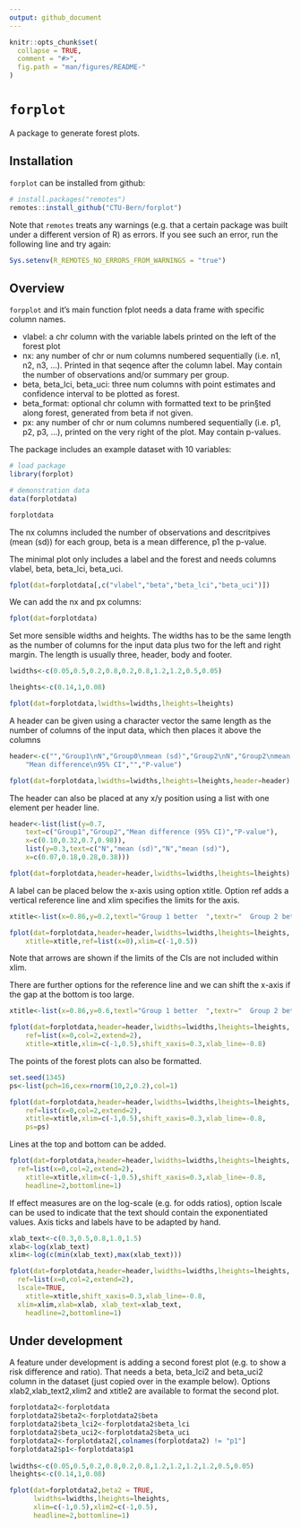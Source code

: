 ```yaml
---
output: github_document
---
```


<!-- README.md is generated from README.Rmd. Please edit that file -->

```r
knitr::opts_chunk$set(
  collapse = TRUE,
  comment = "#>",
  fig.path = "man/figures/README-"
)
```

# `forplot` 

A package to generate forest plots.

## Installation

`forplot` can be installed from github:

```r
# install.packages("remotes")
remotes::install_github("CTU-Bern/forplot")
```

Note that `remotes` treats any warnings (e.g. that a certain package was built under a different version of R) as errors. If you see such an error, run the following line and try again:

```r
Sys.setenv(R_REMOTES_NO_ERRORS_FROM_WARNINGS = "true")
```

## Overview
`forpplot` and it's main function fplot needs a data frame with specific column names. 

- vlabel: a chr column with the variable labels printed on the left of the forest plot 
- nx: any number of chr or num columns numbered sequentially (i.e. n1, n2, n3, ...). Printed in that seqence after the 
	column label. May contain the number of observations and/or summary per group.
- beta, beta_lci, beta_uci: three num columns with point estimates and confidence interval to be plotted as forest.
- beta_format: optional chr column with formatted text to be prin§ted along forest, generated from beta if not given.
- px: any number of chr or num columns numbered sequentially (i.e. p1, p2, p3, ...), printed on the very right of the plot.
	May contain p-values.

The package includes an example dataset with 10 variables:

```r
# load package
library(forplot)

# demonstration data
data(forplotdata)

forplotdata
```

The nx columns included the number of observations and descritpives (mean (sd)) for each group, beta is a mean difference, p1 the p-value.

The minimal plot only includes a label and the forest and needs columns vlabel, beta, beta_lci, beta_uci.

```r
fplot(dat=forplotdata[,c("vlabel","beta","beta_lci","beta_uci")])
```

We can add the nx and px columns:
```r
fplot(dat=forplotdata)
```

Set more sensible widths and heights.
The widths has to be the same length as the number of columns for the input 
	data plus two for the left and right margin.
The length is usually three, header, body and footer.	

```r
lwidths<-c(0.05,0.5,0.2,0.8,0.2,0.8,1.2,1.2,0.5,0.05)

lheights<-c(0.14,1,0.08)

fplot(dat=forplotdata,lwidths=lwidths,lheights=lheights)
```

A header can be given using a character vector the same 
	length as the number of columns of the input data, which then 
	places it above the columns

```r
header<-c("","Group1\nN","Group0\nmean (sd)","Group2\nN","Group2\nmean (sd)",
	"Mean difference\n95% CI","","P-value")

fplot(dat=forplotdata,lwidths=lwidths,lheights=lheights,header=header)
```

The header can also be placed at any x/y position using a list 
	with one element per header line.

```r
header<-list(list(y=0.7,
	text=c("Group1","Group2","Mean difference (95% CI)","P-value"),
	x=c(0.10,0.32,0.7,0.98)),
	list(y=0.3,text=c("N","mean (sd)","N","mean (sd)"),
	x=c(0.07,0.18,0.28,0.38)))

fplot(dat=forplotdata,header=header,lwidths=lwidths,lheights=lheights)
```

A label can be placed below the x-axis using option xtitle.
Option ref adds a vertical reference line and xlim specifies the 
	limits for the axis.

```r
xtitle<-list(x=0.86,y=0.2,textl="Group 1 better  ",textr="  Group 2 better")

fplot(dat=forplotdata,header=header,lwidths=lwidths,lheights=lheights,
	xtitle=xtitle,ref=list(x=0),xlim=c(-1,0.5))
```

Note that arrows are shown if the limits of the CIs are not included within xlim.

There are further options for the reference line and we can shift the x-axis
  if the gap at the bottom is too large.
	
```r
xtitle<-list(x=0.86,y=0.6,textl="Group 1 better  ",textr="  Group 2 better")

fplot(dat=forplotdata,header=header,lwidths=lwidths,lheights=lheights,
	ref=list(x=0,col=2,extend=2),
	xtitle=xtitle,xlim=c(-1,0.5),shift_xaxis=0.3,xlab_line=-0.8)

```

The points of the forest plots can also be formatted.

```r
set.seed(1345)
ps<-list(pch=16,cex=rnorm(10,2,0.2),col=1)

fplot(dat=forplotdata,header=header,lwidths=lwidths,lheights=lheights,
	ref=list(x=0,col=2,extend=2),
	xtitle=xtitle,xlim=c(-1,0.5),shift_xaxis=0.3,xlab_line=-0.8,
	ps=ps)

```

Lines at the top and bottom can be added.

```r
fplot(dat=forplotdata,header=header,lwidths=lwidths,lheights=lheights,
  ref=list(x=0,col=2,extend=2),
	xtitle=xtitle,xlim=c(-1,0.5),shift_xaxis=0.3,xlab_line=-0.8,
	headline=2,bottomline=1)
```

If effect measures are on the log-scale (e.g. for odds ratios), option lscale can be used to indicate that the text should contain the exponentiated values. Axis ticks and labels have to be adapted by hand.

```r

xlab_text<-c(0.3,0.5,0.8,1.0,1.5)
xlab<-log(xlab_text)
xlim<-log(c(min(xlab_text),max(xlab_text)))

fplot(dat=forplotdata,header=header,lwidths=lwidths,lheights=lheights,
  ref=list(x=0,col=2,extend=2),
  lscale=TRUE,
	xtitle=xtitle,shift_xaxis=0.3,xlab_line=-0.8,
  xlim=xlim,xlab=xlab, xlab_text=xlab_text,
	headline=2,bottomline=1)

```

## Under development

A feature under development is adding a second forest plot (e.g. to show a risk difference and ratio).
That needs a beta, beta_lci2 and beta_uci2 column in the dataset (just copied over in the example below).
Options xlab2,xlab_text2,xlim2 and xtitle2 are available to format the second plot.

```r

forplotdata2<-forplotdata
forplotdata2$beta2<-forplotdata2$beta
forplotdata2$beta_lci2<-forplotdata2$beta_lci
forplotdata2$beta_uci2<-forplotdata2$beta_uci
forplotdata2<-forplotdata2[,colnames(forplotdata2) != "p1"]
forplotdata2$p1<-forplotdata$p1
  
lwidths<-c(0.05,0.5,0.2,0.8,0.2,0.8,1.2,1.2,1.2,1.2,0.5,0.05)
lheights<-c(0.14,1,0.08)

fplot(dat=forplotdata2,beta2 = TRUE,
      lwidths=lwidths,lheights=lheights,
      xlim=c(-1,0.5),xlim2=c(-1,0.5),
      headline=2,bottomline=1)

```

